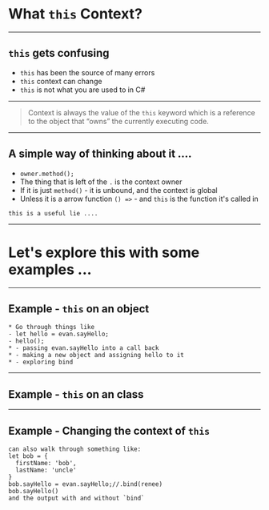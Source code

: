 

	
# What `this` Context?	

---
## `this` gets confusing 	

* `this` has been the source of many errors	
* `this` context can change 	
* `this` is not what you are used to in C#	

---

> Context is always the value of the `this` keyword which is a reference to the object that “owns” the currently executing code.	

---

## A simple way of thinking about it ....	

* `owner.method();`	
* The thing that is left of the `.` is the context owner 	
* If it is just `method()` - it is unbound, and the context is global	
* Unless it is a arrow function `() =>` - and `this` is the function it's called in	

```notes	
this is a useful lie ....	
```	
---

# Let's explore this with some examples ...	

---

## Example - `this` on an object	

<ReplIt src="https://repl.it/@e_schultz/01-Exploring-Context-of-This?lite=true"/>	


```notes	
* Go through things like 	
- let hello = evan.sayHello;	
- hello();	
* - passing evan.sayHello into a call back 	
* - making a new object and assigning hello to it	
* - exploring bind	
```	

---


## Example - `this` on an class	

<ReplIt src="https://repl.it/@e_schultz/02-Exploring-Context-of-This-class?lite=true"/>	

---


## Example - Changing the context of `this`	

<ReplIt src="https://repl.it/@e_schultz/03-Exploring-Context-of-This-class-and-binding-context?lite=true"/>	

```notes	
can also walk through something like:	
let bob = {	
  firstName: 'bob',	
  lastName: 'uncle'	
}	
bob.sayHello = evan.sayHello;//.bind(renee)	
bob.sayHello()	
and the output with and without `bind`	
```	
